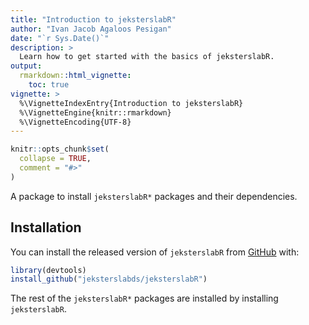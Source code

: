```yaml
---
title: "Introduction to jeksterslabR"
author: "Ivan Jacob Agaloos Pesigan"
date: "`r Sys.Date()`"
description: >
  Learn how to get started with the basics of jeksterslabR.
output:
  rmarkdown::html_vignette:
    toc: true
vignette: >
  %\VignetteIndexEntry{Introduction to jeksterslabR}
  %\VignetteEngine{knitr::rmarkdown}
  %\VignetteEncoding{UTF-8}
---
```


```r
knitr::opts_chunk$set(
  collapse = TRUE,
  comment = "#>"
)
```

A package to install `jeksterslabR*` packages
and their dependencies.

## Installation

You can install the released version of `jeksterslabR` from [GitHub](https://github.com/jeksterslabds/jeksterslabR) with:

```r
library(devtools)
install_github("jeksterslabds/jeksterslabR")
```

The rest of the `jeksterslabR*` packages are installed
by installing `jeksterslabR`.

